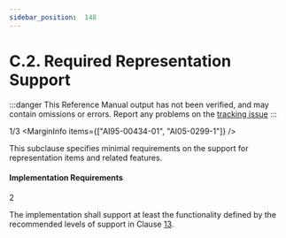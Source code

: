 ```yaml
---
sidebar_position:  148
---
```


# C.2. Required Representation Support

:::danger
This Reference Manual output has not been verified,
and may contain omissions or errors.
Report any problems on the [tracking issue](https://github.com/ada-lang-io/ada-lang-io/issues/20)
:::


<MarginText>1/3</MarginText>
<MarginInfo items={["AI95-00434-01", "AI05-0299-1"]} />
<p>This subclause specifies minimal requirements on the support for representation items and related features. <br /></p>


#### Implementation Requirements

<MarginText>2</MarginText>
<p>The implementation shall support at least the functionality defined by the recommended levels of support in Clause <a href="/docs/arm/AA-13/">13</a>. <br /></p>

